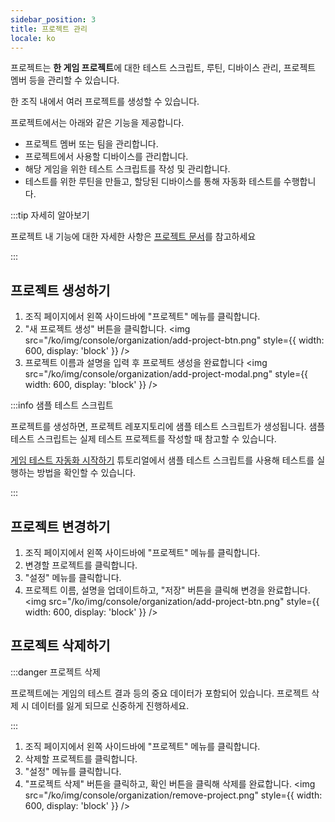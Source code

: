 ```yaml
---
sidebar_position: 3
title: 프로젝트 관리
locale: ko
---
```



프로젝트는 **한 게임 프로젝트**에 대한 테스트 스크립트, 루틴, 디바이스 관리, 프로젝트 멤버 등을 관리할 수 있습니다.

한 조직 내에서 여러 프로젝트를 생성할 수 있습니다.

프로젝트에서는 아래와 같은 기능을 제공합니다.

- 프로젝트 멤버 또는 팀을 관리합니다.
- 프로젝트에서 사용할 디바이스를 관리합니다.
- 해당 게임을 위한 테스트 스크립트를 작성 및 관리합니다.
- 테스트를 위한 루틴을 만들고, 할당된 디바이스를 통해 자동화 테스트를 수행합니다.

:::tip 자세히 알아보기

프로젝트 내 기능에 대한 자세한 사항은 [프로젝트 문서](../project/about)를 참고하세요

:::

## 프로젝트 생성하기

<OrganizationAdminPermission prefix="프로젝트 생성은" />

1. 조직 페이지에서 왼쪽 사이드바에 "프로젝트" 메뉴를 클릭합니다.
2. "새 프로젝트 생성" 버튼을 클릭합니다.
   <img
     src="/ko/img/console/organization/add-project-btn.png"
     style={{ width: 600, display: 'block' }}
   />
3. 프로젝트 이름과 설명을 입력 후 프로젝트 생성을 완료합니다
   <img
     src="/ko/img/console/organization/add-project-modal.png"
     style={{ width: 600, display: 'block' }}
   />

:::info 샘플 테스트 스크립트

프로젝트를 생성하면, 프로젝트 레포지토리에 샘플 테스트 스크립트가 생성됩니다. 샘플 테스트 스크립트는 실제 테스트 프로젝트를 작성할 때 참고할 수 있습니다.

[게임 테스트 자동화 시작하기](/get-started/game-test) 튜토리얼에서 샘플 테스트 스크립트를 사용해 테스트를 실행하는 방법을 확인할 수 있습니다.

:::

## 프로젝트 변경하기

<ProjectAdminPermission prefix="프로젝트 변경은" />

1. 조직 페이지에서 왼쪽 사이드바에 "프로젝트" 메뉴를 클릭합니다.
2. 변경할 프로젝트를 클릭합니다.
3. "설정" 메뉴를 클릭합니다.
4. 프로젝트 이름, 설명을 업데이트하고, "저장" 버튼을 클릭해 변경을 완료합니다.
   <img
     src="/ko/img/console/organization/add-project-btn.png"
     style={{ width: 600, display: 'block' }}
   />

## 프로젝트 삭제하기

<OrganizationAdminPermission prefix="프로젝트 삭제는" />

:::danger 프로젝트 삭제

프로젝트에는 게임의 테스트 결과 등의 중요 데이터가 포함되어 있습니다. 프로젝트 삭제 시 데이터를 잃게 되므로 신중하게 진행하세요.

:::

1. 조직 페이지에서 왼쪽 사이드바에 "프로젝트" 메뉴를 클릭합니다.
2. 삭제할 프로젝트를 클릭합니다.
3. "설정" 메뉴를 클릭합니다.
4. "프로젝트 삭제" 버튼을 클릭하고, 확인 버튼을 클릭해 삭제를 완료합니다.
   <img
     src="/ko/img/console/organization/remove-project.png"
     style={{ width: 600, display: 'block' }}
   />
